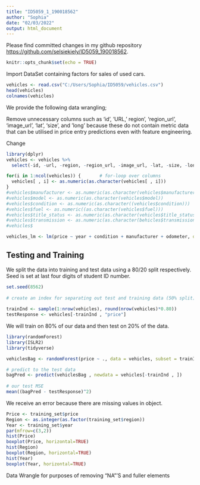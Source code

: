 ```yaml
---
title: "ID5059_1_190018562"
author: "Sophia"
date: "02/03/2022"
output: html_document
---
```


Please find committed changes in my github repository <https://github.com/selsiekiely/ID5059_190018562>.

```r
knitr::opts_chunk$set(echo = TRUE)
```

Import DataSet containing factors for sales of used cars.

```r
vehicles <- read.csv("C:/Users/Sophia/ID5059/vehicles.csv")
head(vehicles)
colnames(vehicles)
```
We provide the following data wrangling;

Remove unnecessary columns such as ‘id’, ’URL,’ region’, ‘region_url’, ‘image_url’, ‘lat’, ‘size’, and ’long’ because these do not contain metric data that can be utilised in price entry predictions even with feature engineering.

Change 

```r
library(dplyr)
vehicles <- vehicles %>% 
  select(-id, -url, -region, -region_url, -image_url, -lat, -size, -long)

for(i in 1:ncol(vehicles)) {       # for-loop over columns
  vehicles[ , i] <- as.numeric(as.character(vehicles[ , i]))
}
#vehicles$manufacturer <- as.numeric(as.character(vehicles$manufacturer))
#vehicles$model <- as.numeric(as.character(vehicles$model))
#vehicles$condition <- as.numeric(as.character((vehicles$condition)))
#vehicles$fuel <- as.numeric((as.character(vehicles$fuel)))
#vehicles$title_status <- as.numeric(as.character(vehicles$title_status))
#vehicles$transmission <- as.numeric(as.character(behicles$transmission))
#vehicles$

vehicles_lm <- lm(price ~ year + condition + manufacturer + odometer, data = vehicles, na.action = na.omit)
```

## Testing and Training

We split the data into training and test data using a 80/20 split respectively. Seed is set at last
four digits of student ID number.

```r
set.seed(8562)
  
# create an index for separating out test and training data (50% split) 
  
trainInd <- sample(1:nrow(vehicles), round(nrow(vehicles)*0.80))
testResponse <- vehicles[-trainInd , "price"]
```

We will train on 80% of our data and then test on 20% of the data.

```r
library(randomForest)
library(ISLR2)
library(tidyverse)
```

```r
vehiclesBag <- randomForest(price ~ ., data = vehicles, subset = trainInd, mtry = 12, ntree = 25)

# predict to the test data 
bagPred <- predict(vehiclesBag , newdata = vehicles[-trainInd , ])
  
# our test MSE
mean((bagPred - testResponse)^2)
```
We receive an error because there are missing values in object.

```r
Price <- training_set$price
Region <- as.integer(as.factor(training_set$region))
Year <- training_set$year
par(mfrow=c(3,2))
hist(Price)
boxplot(Price, horizontal=TRUE)
hist(Region)
boxplot(Region, horizontal=TRUE)
hist(Year)
boxplot(Year, horizontal=TRUE)
```

Data Wrangle for purposes of removing "NA"'S and fuller elements

```r
```